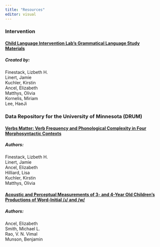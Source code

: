 ```yaml
---
title: "Resources"
editor: visual
---
```


### Intervention

#### <a href="https://drive.google.com/drive/folders/1NdE3kliruWHPHEUKd5qu_mmuD3wXBJXk?usp=drive_link">Child Language Intervention Lab's Grammatical Language Study Materials</a>

##### Created by:

Finestack, Lizbeth H.<br> Linert, Jamie<br> Kuchler, Kirstin<br> Ancel, Elizabeth<br> Matthys, Olivia<br> Kornelis, Miriam <br> Lee, HaeJi <br>

### Data Repository for the University of Minnesota (DRUM)

#### <a href="https://conservancy.umn.edu/items/06d08c29-bf0e-4e07-8cdc-368129ced58d">Verbs Matter: Verb Frequency and Phonological Complexity in Four Morphosyntactic Contexts</a>

##### Authors:

Finestack, Lizbeth H.<br> Linert, Jamie<br> Ancel, Elizabeth<br> Hilliard, Lisa<br> Kuchler, Kirstin<br> Matthys, Olivia<br>

#### <a href="https://conservancy.umn.edu/items/bf926686-c2d1-456b-a87b-a4f91fd9df68">Acoustic and Perceptual Measurements of 3- and 4-Year Old Children's Productions of Word-Initial /ɹ/ and /w/</a>

##### Authors:

Ancel, Elizabeth<br> Smith, Michael L.<br> Rao, V. N. Vimal<br> Munson, Benjamin<br>
